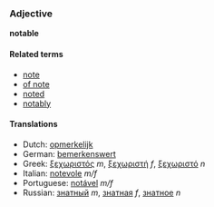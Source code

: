 ===Adjective===
'''notable'''

====Related terms====
*[[note]]
*[[of note]]
*[[noted]]
*[[notably]]

====Translations====
*Dutch: [[opmerkelijk]]
*German: [[bemerkenswert]]
*Greek: [[ξεχωριστός]] ''m'', [[ξεχωριστή]] ''f'', [[ξεχωριστό]] ''n''
*Italian: [[notevole]] ''m/f''
*Portuguese: [[notável]] ''m/f''
*Russian: [[знатный]] ''m'', [[знатная]] ''f'', [[знатное]] ''n''